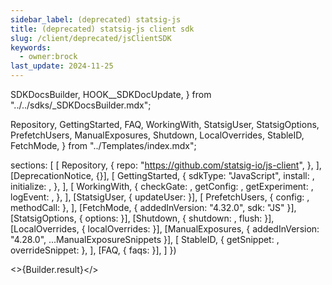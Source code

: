 ```yaml
---
sidebar_label: (deprecated) statsig-js
title: (deprecated) statsig-js client sdk
slug: /client/deprecated/jsClientSDK
keywords:
  - owner:brock
last_update: 2024-11-25
---
```


  SDKDocsBuilder,
  HOOK__SDKDocUpdate,
} from "../../sdks/_SDKDocsBuilder.mdx";

  Repository,
  GettingStarted,
  FAQ,
  WorkingWith,
  StatsigUser,
  StatsigOptions,
  PrefetchUsers,
  ManualExposures,
  Shutdown,
  LocalOverrides,
  StableID,
  FetchMode,
} from "../Templates/index.mdx";




  sections: [
    [
      Repository,
      {
        repo: "https://github.com/statsig-io/js-client",
      },
    ],
    [DeprecationNotice, {}],
    [
      GettingStarted,
      {
        sdkType: "JavaScript",
        install: <Install />,
        initialize: <Initialize />,
      },
    ],
    [
      WorkingWith,
      {
        checkGate: <CheckGate />,
        getConfig: <GetConfig />,
        getExperiment: <GetExperiment />,
        logEvent: <LogEvent />,
      },
    ],
    [StatsigUser, { updateUser: <UpdateUser /> }],
    [
      PrefetchUsers,
      { config: <PrefetchUsersConfig />, methodCall: <PrefetchUsersMethod /> },
    ],
    [FetchMode, { addedInVersion: "4.32.0", sdk: "JS" }],
    [StatsigOptions, { options: <Options /> }],
    [Shutdown, { shutdown: <ShutdownSnippet />, flush: <FlushSnippet /> }],
    [LocalOverrides, { localOverrides: <LocalOverridesSnippet /> }],
    [ManualExposures, { addedInVersion: "4.28.0", ...ManualExposureSnippets }],
    [
      StableID,
      { getSnippet: <GetStableID />, overrideSnippet: <OverrideStableID /> },
    ],
    [FAQ, { faqs: <MoreFAQs /> }],
  ]
})


<>{Builder.result}</>

